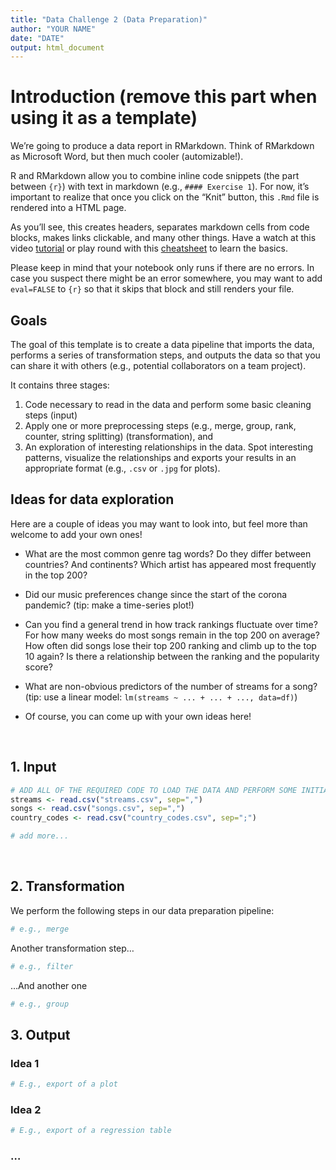 ```yaml
---
title: "Data Challenge 2 (Data Preparation)"
author: "YOUR NAME"
date: "DATE"
output: html_document
---
```


# Introduction (remove this part when using it as a template)

We're going to produce a data report in RMarkdown. Think of RMarkdown as Microsoft Word, but then much cooler (automizable!).

R and RMarkdown allow you to combine inline code snippets (the part between ```{r}```) with text in markdown (e.g., `#### Exercise 1`). For now, it's important to realize that once you click on the "Knit" button, this `.Rmd` file is rendered into a HTML page. 

As you'll see, this creates headers, separates markdown cells from code blocks, makes links clickable, and many other things. Have a watch at this video [tutorial](https://www.youtube.com/watch?v=tKUufzpoHDE) or play round with this [cheatsheet](https://rstudio.com/wp-content/uploads/2015/02/rmarkdown-cheatsheet.pdf) to learn the basics. 

Please keep in mind that your notebook only runs if there are no errors. In case you suspect there might be an error somewhere, you may want to add `eval=FALSE` to `{r}` so that it skips that block and still renders your file.

## Goals

The goal of this template is to create a data pipeline that imports the data, performs a series of transformation steps, and outputs the data so that you can share it with others (e.g., potential collaborators on a team project).

It contains three stages:

1) Code necessary to read in the data and perform some basic cleaning steps (input)
2) Apply one or more preprocessing steps (e.g., merge, group, rank, counter, string splitting) (transformation), and
3) An exploration of interesting relationships in the data. Spot interesting patterns, visualize the relationships and exports your results in an appropriate format (e.g., `.csv` or `.jpg` for plots).

## Ideas for data exploration

Here are a couple of ideas you may want to look into, but feel more than welcome to add your own ones!

* What are the most common genre tag words? Do they differ between countries? And continents? Which artist has appeared most frequently in the top 200? 

* Did our music preferences change since the start of the corona pandemic? (tip: make a time-series plot!)

* Can you find a general trend in how track rankings fluctuate over time? For how many weeks do most songs remain in the top 200 on average? How often did songs lose their top 200 ranking and climb up to the top 10 again? Is there a relationship between the ranking and the popularity score? 

* What are non-obvious predictors of the number of streams for a song? (tip: use a linear model: `lm(streams ~ ... + ... + ..., data=df)`)

* Of course, you can come up with your own ideas here!


\

## 1. Input

```r

# ADD ALL OF THE REQUIRED CODE TO LOAD THE DATA AND PERFORM SOME INITIAL CLEANING STEPS THAT ARE REQUIRED TO RUN THIS DOCUMENT
streams <- read.csv("streams.csv", sep=",")
songs <- read.csv("songs.csv", sep=",")
country_codes <- read.csv("country_codes.csv", sep=";")

# add more...
```

\ 

## 2. Transformation

We perform the following steps in our data preparation pipeline:

```r

# e.g., merge

```

Another transformation step...

```r
# e.g., filter
```

...And another one

```r
# e.g., group
```

## 3. Output

### Idea 1

```r
# E.g., export of a plot
```

### Idea 2

```r
# E.g., export of a regression table
```

### ...
